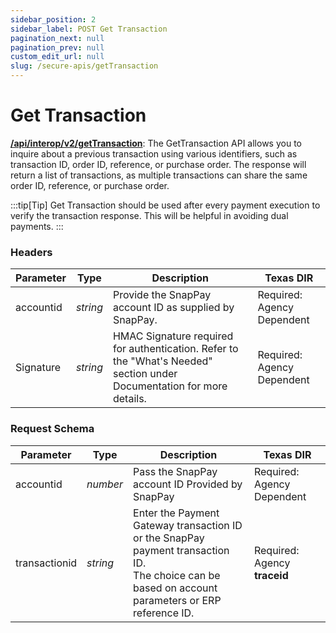 ```yaml
---
sidebar_position: 2
sidebar_label: POST Get Transaction
pagination_next: null
pagination_prev: null
custom_edit_url: null
slug: /secure-apis/getTransaction
---
```


# Get Transaction


**[<ApiBadge type="post" /> /api/interop/v2/getTransaction](https://developer.fiserv.com/product/SnapPay/api/?type=post&path=/api/interop/GetTransaction&branch=main&version=3.0.1)**: The GetTransaction API allows you to inquire about a previous transaction using various identifiers, such as transaction ID, order ID, reference, or purchase order. The response will return a list of transactions, as multiple transactions can share the same order ID, reference, or purchase order.

:::tip[Tip]
Get Transaction should be used after every payment execution to verify the transaction response. This
will be helpful in avoiding dual payments.
:::

### Headers

| Parameter | Type | Description | Texas DIR |
|---|---|---|---|
| accountid | *string* | Provide the SnapPay account ID as supplied by SnapPay. | Required: Agency Dependent |
| Signature | *string* | HMAC Signature required for authentication. Refer to the "What's Needed" section under Documentation for more details. | Required: Agency Dependent |


### Request Schema

| Parameter | Type | Description | Texas DIR |
|---|---|---|---|
| accountid | *number* | Pass the SnapPay account ID Provided by SnapPay | Required: Agency Dependent |
| transactionid | *string* | Enter the Payment Gateway transaction ID or the SnapPay payment transaction ID. <br /> The choice can be based on account parameters or ERP reference ID. | Required: Agency **traceid** |